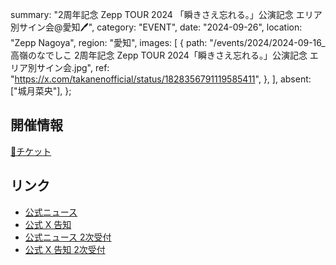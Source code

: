   summary: "2周年記念 Zepp TOUR 2024 「瞬きさえ忘れる。」公演記念 エリア別サイン会@愛知🖊",
  category: "EVENT",
  date: "2024-09-26",
  location: "Zepp Nagoya",
  region: "愛知",
  images: [
    {
      path: "/events/2024/2024-09-16_高嶺のなでしこ 2周年記念 Zepp TOUR 2024「瞬きさえ忘れる。」公演記念 エリア別サイン会.jpg",
      ref: "https://x.com/takanenofficial/status/1828356791119585411",
    },
  ],
  absent: ["城月菜央"],
};

## 開催情報

[🎫チケット](https://ch.chara-ani.com/member_menu.aspx)

## リンク

- [公式ニュース](https://takanenonadeshiko.jp/?p=2335)
- [公式 X 告知](https://x.com/takanenofficial/status/1828356791119585411)
- [公式ニュース 2次受付](https://takanenonadeshiko.jp/?p=2340)
- [公式 X 告知 2次受付](https://x.com/takanenofficial/status/1830542644227027233)
